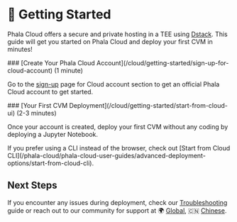 # 🚀 Getting Started

Phala Cloud offers a secure and private hosting in a TEE using [Dstack](/overview/phala-network/dstack). This guide will get you started on Phala Cloud and deploy your first CVM in minutes!

<Steps>
<Step>
### [Create Your Phala Cloud Account](/cloud/getting-started/sign-up-for-cloud-account) (1 minute)

Go to the [sign-up](https://cloud.phala.network/register?invite=beta) page for Cloud account section to get an official Phala Cloud account to get started.
</Step>

<Step>
### [Your First CVM Deployment](/cloud/getting-started/start-from-cloud-ui) (2-3 minutes)

Once your account is created, deploy your first CVM without any coding by deploying a Jupyter Notebook.
</Step>
</Steps>

<Note type="success">
If you prefer using a CLI instead of the browser, check out [Start from Cloud CLI](/phala-cloud/phala-cloud-user-guides/advanced-deployment-options/start-from-cloud-cli).
</Note>

## Next Steps

If you encounter any issues during deployment, check our [Troubleshooting](/phala-cloud/be-production-ready/troubleshooting) guide or reach out to our community for support at 🌍 [Global](https://t.me/+nbhjx1ADG9EyYmI9), 🇨🇳 [Chinese](https://t.me/+4PcAE9qTZ1kzM2M9).
